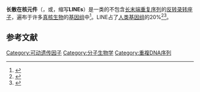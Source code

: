 '''长散在核元件'''（{{lang-en|Long interspersed nuclear element}}，或{{lang|en|Long interspersed elements}}，缩写'''LINEs'''）是一类的不包含[[长末端重复序列|长末端重复序列]]的[[反转录转座子|反转录转座子]]，遍布于许多[[真核生物|真核生物]]的[[基因组|基因组]]中<ref name="Jurka1998">{{Cite journal|doi = 10.1016/S0959-440X(98)80067-5|title = Repeats in genomic DNA: Mining and meaning|year = 1998|last1 = Jurka|first1 = J.|journal = Current Opinion in Structural Biology|volume = 8|issue = 3|pages = 333}}</ref>。LINE占了[[人类基因组|人类基因组]]的20%<ref name="Landeretal">{{Cite journal|vauthors = Lander ES, Linton LM, Birren B, etal|title = Initial sequencing and analysis of the human genome|journal = Nature|volume = 409|issue = 6822|pages = 860–921|date = February 2001|pmid = 11237011|doi = 10.1038/35057062|url = http://www.nature.com/nature/journal/v409/n6822/full/409860a0.html}}</ref><ref>{{Cite journal|last1 = Ewing|first1 = A. D.|last2 = Kazazian|first2 = H. H.|title = Whole-genome resequencing allows detection of many rare LINE-1 insertion alleles in humans|journal = Genome Research|date = 27 October 2010|volume = 21|issue = 6|pages = 985–990|doi = 10.1101/gr.114777.110}}</ref>。

== 参考文献 ==
{{Reflist}}
{{重复序列}}
[[Category:可动遗传因子|Category:可动遗传因子]]
[[Category:分子生物学|Category:分子生物学]]
[[Category:重複DNA序列|Category:重複DNA序列]]